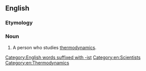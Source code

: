 ==English==

===Etymology===
{{suffix|en|thermodynamic|ist}}

===Noun===
{{en-noun}}

# A person who studies [[thermodynamics]].

[[Category:English words suffixed with -ist]]
[[Category:en:Scientists]]
[[Category:en:Thermodynamics]]